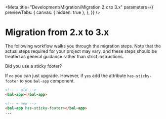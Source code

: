 
<Meta
  title="Development/Migration/Migration 2.x to 3.x"
  parameters={{
    previewTabs: {
      canvas: { hidden: true },
    },
  }}
/>

# Migration from 2.x to 3.x

The following workflow walks you through the migration steps.
Note that the actual steps required for your project may vary, and these steps should be treated as general guidance rather than strict instructions.

Did you use a sticky footer?

If `no` you can just upgrade.
However, if `yes` add the attribute `has-sticky-footer` to you `bal-app` component.

```html
<!-- - old -->
<bal-app></bal-app>

<!-- + new -->
<bal-app has-sticky-footer></bal-app>
...
```

<bal-doc-github link="/stories/Development/Migration/02-migration-from-2x-to-3x.stories.mdx"></bal-doc-github>
